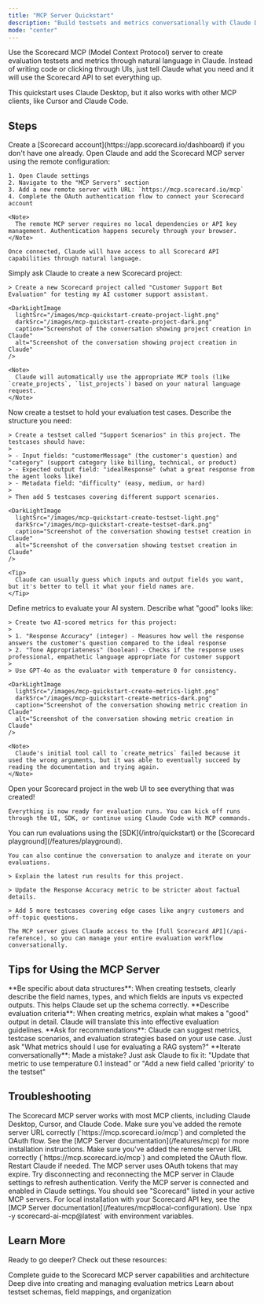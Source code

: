 ```yaml
---
title: "MCP Server Quickstart"
description: "Build testsets and metrics conversationally with Claude Desktop and the Scorecard MCP server"
mode: "center"
---
```



Use the Scorecard MCP (Model Context Protocol) server to create evaluation testsets and metrics through natural language in Claude. Instead of writing code or clicking through UIs, just tell Claude what you need and it will use the Scorecard API to set everything up.

<Info>
This quickstart uses Claude Desktop, but it also works with other MCP clients, like Cursor and Claude Code.
</Info>

## Steps

<Steps>
  <Step title="Setup Scorecard account">
    Create a [Scorecard account](https://app.scorecard.io/dashboard) if you don't have one already.
  </Step>

  <Step title="Install the Scorecard MCP server in Claude">
    Open Claude and add the Scorecard MCP server using the remote configuration:

    1. Open Claude settings
    2. Navigate to the "MCP Servers" section
    3. Add a new remote server with URL: `https://mcp.scorecard.io/mcp`
    4. Complete the OAuth authentication flow to connect your Scorecard account

    <Note>
      The remote MCP server requires no local dependencies or API key management. Authentication happens securely through your browser.
    </Note>

    Once connected, Claude will have access to all Scorecard API capabilities through natural language.
  </Step>

  <Step title="Create a project">
    Simply ask Claude to create a new Scorecard project:

    > Create a new Scorecard project called "Customer Support Bot Evaluation" for testing my AI customer support assistant.

    <DarkLightImage
      lightSrc="/images/mcp-quickstart-create-project-light.png"
      darkSrc="/images/mcp-quickstart-create-project-dark.png"
      caption="Screenshot of the conversation showing project creation in Claude"
      alt="Screenshot of the conversation showing project creation in Claude"
    />

    <Note>
      Claude will automatically use the appropriate MCP tools (like `create_projects`, `list_projects`) based on your natural language request.
    </Note>
  </Step>

  <Step title="Create a testset with testcases">
    Now create a testset to hold your evaluation test cases. Describe the structure you need:

    > Create a testset called "Support Scenarios" in this project. The testcases should have:
    >
    > - Input fields: "customerMessage" (the customer's question) and "category" (support category like billing, technical, or product)
    > - Expected output field: "idealResponse" (what a great response from the agent looks like)
    > - Metadata field: "difficulty" (easy, medium, or hard)
    >
    > Then add 5 testcases covering different support scenarios.

    <DarkLightImage
      lightSrc="/images/mcp-quickstart-create-testset-light.png"
      darkSrc="/images/mcp-quickstart-create-testset-dark.png"
      caption="Screenshot of the conversation showing testset creation in Claude"
      alt="Screenshot of the conversation showing testset creation in Claude"
    />

    <Tip>
      Claude can usually guess which inputs and output fields you want, but it's better to tell it what your field names are.
    </Tip>
  </Step>

  <Step title="Create evaluation metrics">
    Define metrics to evaluate your AI system. Describe what "good" looks like:

    > Create two AI-scored metrics for this project:
    >
    > 1. "Response Accuracy" (integer) - Measures how well the response answers the customer's question compared to the ideal response
    > 2. "Tone Appropriateness" (boolean) - Checks if the response uses professional, empathetic language appropriate for customer support
    >
    > Use GPT-4o as the evaluator with temperature 0 for consistency.

    <DarkLightImage
      lightSrc="/images/mcp-quickstart-create-metrics-light.png"
      darkSrc="/images/mcp-quickstart-create-metrics-dark.png"
      caption="Screenshot of the conversation showing metric creation in Claude"
      alt="Screenshot of the conversation showing metric creation in Claude"
    />

    <Note>
      Claude's initial tool call to `create_metrics` failed because it used the wrong arguments, but it was able to eventually succeed by reading the documentation and trying again.
    </Note>
  </Step>

  <Step title="View your setup in Scorecard">
    Open your Scorecard project in the web UI to see everything that was created!

    Everything is now ready for evaluation runs. You can kick off runs through the UI, SDK, or continue using Claude Code with MCP commands.
  </Step>

  <Step title="Next: Run evaluations">
    You can run evaluations using the [SDK](/intro/quickstart) or the [Scorecard playground](/features/playground).

    You can also continue the conversation to analyze and iterate on your evaluations.

    > Explain the latest run results for this project.

    > Update the Response Accuracy metric to be stricter about factual details.

    > Add 5 more testcases covering edge cases like angry customers and off-topic questions.

    The MCP server gives Claude access to the [full Scorecard API](/api-reference), so you can manage your entire evaluation workflow conversationally.
  </Step>
</Steps>

## Tips for Using the MCP Server

<Tip>
**Be specific about data structures**: When creating testsets, clearly describe the field names, types, and which fields are inputs vs expected outputs. This helps Claude set up the schema correctly.
</Tip>

<Tip>
**Describe evaluation criteria**: When creating metrics, explain what makes a "good" output in detail. Claude will translate this into effective evaluation guidelines.
</Tip>

<Tip>
**Ask for recommendations**: Claude can suggest metrics, testcase scenarios, and evaluation strategies based on your use case. Just ask "What metrics should I use for evaluating a RAG system?"
</Tip>

<Tip>
**Iterate conversationally**: Made a mistake? Just ask Claude to fix it: "Update that metric to use temperature 0.1 instead" or "Add a new field called 'priority' to the testset"
</Tip>

## Troubleshooting

<AccordionGroup>
  <Accordion title="I have a different MCP client.">
    The Scorecard MCP server works with most MCP clients, including Claude Desktop, Cursor, and Claude Code. Make sure you've added the remote server URL correctly (`https://mcp.scorecard.io/mcp`) and completed the OAuth flow. See the [MCP Server documentation](/features/mcp) for more installation instructions.
  </Accordion>

  <Accordion title="MCP server does not show up in Claude.">
    Make sure you've added the remote server URL correctly (`https://mcp.scorecard.io/mcp`) and completed the OAuth flow. Restart Claude if needed.
  </Accordion>

  <Accordion title="Claude shows an authentication error.">
    The MCP server uses OAuth tokens that may expire. Try disconnecting and reconnecting the MCP server in Claude settings to refresh authentication.
  </Accordion>

  <Accordion title="Claude says it can't find MCP tools.">
    Verify the MCP server is connected and enabled in Claude settings. You should see "Scorecard" listed in your active MCP servers.
  </Accordion>

  <Accordion title="I can't connect to remote MCP servers.">
    For local installation with your Scorecard API key, see the [MCP Server documentation](/features/mcp#local-configuration). Use `npx -y scorecard-ai-mcp@latest` with environment variables.
  </Accordion>
</AccordionGroup>

## Learn More

Ready to go deeper? Check out these resources:

<Card title="MCP Server Features" icon="plug" href="/features/mcp">
  Complete guide to the Scorecard MCP server capabilities and architecture
</Card>

<Card title="Metrics Guide" icon="chart-line" href="/intro/metrics-quickstart">
  Deep dive into creating and managing evaluation metrics
</Card>

<Card title="Testsets" icon="table" href="/features/testsets">
  Learn about testset schemas, field mappings, and organization
</Card>